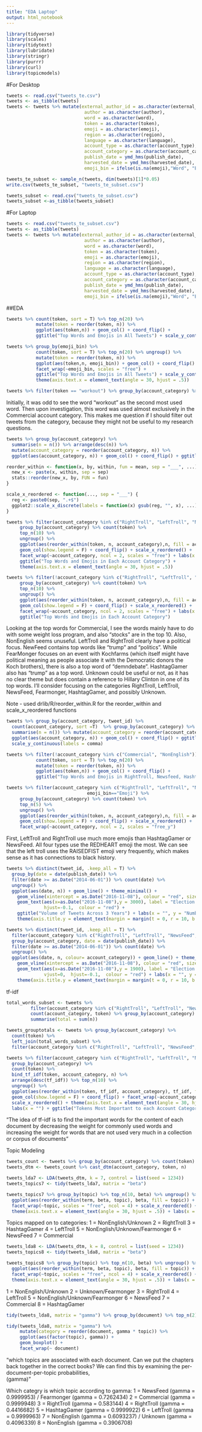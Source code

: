```yaml
---
title: "EDA Laptop"
output: html_notebook
---
```


```r
library(tidyverse)
library(scales)
library(tidytext)
library(lubridate)
library(stringr)
library(purrr)
library(curl)
library(topicmodels)
```

#For Desktop
```r
tweets <- read.csv("tweets_te.csv")
tweets <- as_tibble(tweets)
tweets <- tweets %>% mutate(external_author_id = as.character(external_author_id), 
                             author = as.character(author),
                             word = as.character(word),
                             token = as.character(token),
                             emoji = as.character(emoji),
                             region = as.character(region),
                             language = as.character(language),
                             account_type = as.character(account_type),
                             account_category = as.character(account_category),
                             publish_date = ymd_hms(publish_date),
                             harvested_date = ymd_hms(harvested_date),
                             emoji_bin = ifelse(is.na(emoji),"Word", "Emoji"))
```


```r
tweets_te_subset <- sample_n(tweets, dim(tweets)[1]*0.05)
write.csv(tweets_te_subset, "tweets_te_subset.csv")
```

```r
tweets_subset <- read.csv("tweets_te_subset.csv")
tweets_subset <-as_tibble(tweets_subset)
```


#For Laptop
```r
tweets <- read.csv("tweets_te_subset.csv")
tweets <- as_tibble(tweets)
tweets <- tweets %>% mutate(external_author_id = as.character(external_author_id), 
                             author = as.character(author),
                             word = as.character(word),
                             token = as.character(token),
                             emoji = as.character(emoji),
                             region = as.character(region),
                             language = as.character(language),
                             account_type = as.character(account_type),
                             account_category = as.character(account_category),
                             publish_date = ymd_hms(publish_date),
                             harvested_date = ymd_hms(harvested_date),
                             emoji_bin = ifelse(is.na(emoji),"Word", "Emoji"))

```



##EDA

```r
tweets %>% count(token, sort = T) %>% top_n(20) %>% 
           mutate(token = reorder(token, n)) %>%
           ggplot(aes(token,n)) + geom_col() + coord_flip() +
           ggtitle("Top Words and Emojis in All Tweets") + scale_y_continuous(labels = comma)
```

```r
tweets %>% group_by(emoji_bin) %>%
           count(token, sort = T) %>% top_n(20) %>% ungroup() %>%
           mutate(token = reorder(token, n)) %>%
           ggplot(aes(token,n, emoji_bin)) + geom_col() + coord_flip() +
           facet_wrap(~emoji_bin, scales = "free") +
           ggtitle("Top Words and Emojis in All Tweets") + scale_y_continuous(labels = comma) +
           theme(axis.text.x = element_text(angle = 30, hjust = .5))
```


```r
tweets %>% filter(token == "workout") %>% group_by(account_category) %>% count(token, sort = T)
```

Initially, it was odd to see the word "workout" as the second most used word. Then upon investigation, this word was used almost exclusively in the Commercial account category. This makes me question if I should filter out tweets from the category, because they might not be useful to my research questions.


```r
tweets %>% group_by(account_category) %>% 
  summarise(n = n()) %>% arrange(desc(n)) %>% 
  mutate(account_category = reorder(account_category, n)) %>%
  ggplot(aes(account_category, n)) + geom_col() + coord_flip() + ggtitle("Number of Words and Emojis by Account   Category") + scale_y_continuous(labels = comma)
```



```r
reorder_within <- function(x, by, within, fun = mean, sep = "___", ...) {
  new_x <- paste(x, within, sep = sep)
  stats::reorder(new_x, by, FUN = fun)
}

scale_x_reordered <- function(..., sep = "___") {
  reg <- paste0(sep, ".+$")
  ggplot2::scale_x_discrete(labels = function(x) gsub(reg, "", x), ...)
}

```

```r
tweets %>% filter(account_category %in% c("RightTroll", "LeftTroll", "NewsFeed", "HashtagGamer")) %>%
     group_by(account_category) %>% count(token) %>% 
     top_n(10) %>%
     ungroup() %>%
     ggplot(aes(reorder_within(token, n, account_category),n, fill = account_category)) + 
     geom_col(show.legend = F) + coord_flip() + scale_x_reordered() +
     facet_wrap(~account_category, ncol = 2, scales = "free") + labs(x = "token") +
     ggtitle("Top Words and Emojis in Each Account Category") +
     theme(axis.text.x = element_text(angle = 30, hjust = .5))
```

```r
tweets %>% filter(!account_category %in% c("RightTroll", "LeftTroll", "NewsFeed", "HashtagGamer")) %>%
     group_by(account_category) %>% count(token) %>% 
     top_n(10) %>%
     ungroup() %>%
     ggplot(aes(reorder_within(token, n, account_category),n, fill = account_category)) + 
     geom_col(show.legend = F) + coord_flip() + scale_x_reordered() +
     facet_wrap(~account_category, ncol = 2, scales = "free") + labs(x = "token") +
     ggtitle("Top Words and Emojis in Each Account Category")
```

Looking at the top words for Commercial, I see the words mainly have to do with some weight loss program, and also "stocks" are in the top 10. Also, NonEnglish seems unuseful. LeftTroll and RightTroll clearly have a political focus. NewFeed contains top words like "trump" and "politics". While FearMonger focuses on an event with Kochfarms (which itself might have political meaning as people associate it with the Democratic donors the Koch brothers),  there is also a top word of "demndebate". HashtagGamer also has "trump" as a top word. Unknown could be useful or not, as it has no clear theme but does contain a reference to Hillary Clinton in one of its top words.  I'll consider focusing on the categories RightTroll, LeftTroll, NewsFeed, Fearmonger, HashtagGamer, and possibly Unknown.

Note - used drlib/R/reorder_within.R for the reorder_within and scale_x_reordered functions   
   
   
```r
tweets %>% group_by(account_category, tweet_id) %>% 
  count(account_category, sort =T)  %>% group_by(account_category) %>%
  summarise(n = n()) %>% mutate(account_category = reorder(account_category, n)) %>%
  ggplot(aes(account_category, n)) + geom_col() + coord_flip() + ggtitle("Number of Tweets by Account Category") + 
  scale_y_continuous(labels = comma)
```



```r
tweets %>% filter(!account_category %in% c("Commercial", "NonEnglish")) %>%
           count(token, sort = T) %>% top_n(20) %>% 
           mutate(token = reorder(token, n)) %>%
           ggplot(aes(token,n)) + geom_col() + coord_flip() +
           ggtitle("Top Words and Emojis in RightTroll, Newsfeed, HashtagGamer, Fearmonger, Unknown")
```


```r
tweets %>% filter(account_category %in% c("RightTroll", "LeftTroll", "NewsFeed", "HashtagGamer"),  
                              emoji_bin=="Emoji") %>%
     group_by(account_category) %>% count(token) %>% 
     top_n(5) %>%
     ungroup() %>%
     ggplot(aes(reorder_within(token, n, account_category),n, fill = account_category)) + 
     geom_col(show.legend = F) + coord_flip() + scale_x_reordered() +
     facet_wrap(~account_category, ncol = 2, scales = "free_y")
```
First, LeftTroll and RightTroll use much more emojis than HashtagGamer or NewsFeed. All four types use the REDHEART emoji the most. We can see that the left troll uses the RAISEDFIST emoji very frequently, which makes sense as it has connections to black history.



```r
tweets %>% distinct(tweet_id, .keep_all = T) %>% 
  group_by(date = date(publish_date)) %>% 
  filter(date >= as.Date("2014-06-01")) %>% count(date) %>% 
  ungroup() %>% 
  ggplot(aes(date, n)) + geom_line() + theme_minimal() +
    geom_vline(xintercept = as.Date("2016-11-08"), colour = "red", size = 1, linetype =4) +
    geom_text(aes(x=as.Date("2016-11-08"),y = 3000), label = "Election Day", size=3, angle=0, vjust=0,  
              hjust=-0.1,  colour = "red") +
    ggtitle("Volume of Tweets Across 3 Years") + labs(x = "", y = "Number of Tweets") + 
    theme(axis.title.y = element_text(margin = margin(t = 0, r = 10, b = 0, l = 0)))
```


```r
tweets %>% distinct(tweet_id, .keep_all = T) %>% 
  filter(account_category %in% c("RightTroll", "LeftTroll", "NewsFeed", "HashtagGamer")) %>%
  group_by(account_category, date = date(publish_date)) %>% 
  filter(date >= as.Date("2014-06-01")) %>% count(date) %>% 
  ungroup() %>% 
  ggplot(aes(date, n, colour= account_category)) + geom_line() + theme_minimal() +
    geom_vline(xintercept = as.Date("2016-11-08"), colour = "red", size = 1, linetype =4) +
    geom_text(aes(x=as.Date("2016-11-08"),y = 1900), label = "Election Day", size=3, angle=0, 
              vjust=0,  hjust=-0.1,  colour = "red") + labs(x = "", y = "Number of Tweets") + 
    theme(axis.title.y = element_text(margin = margin(t = 0, r = 10, b = 0, l = 0)))
```



tf-idf
```r
total_words_subset <- tweets %>% 
         filter(account_category %in% c("RightTroll", "LeftTroll", "NewsFeed", "HashtagGamer")) %>%
         count(account_category, token) %>% group_by(account_category) %>%
         summarise(total = sum(n))

tweets_grouptotals <- tweets %>% group_by(account_category) %>%
  count(token) %>%
  left_join(total_words_subset) %>% 
  filter(account_category %in% c("RightTroll", "LeftTroll", "NewsFeed", "HashtagGamer"))
```

```r
tweets %>% filter(account_category %in% c("RightTroll", "LeftTroll", "NewsFeed", "HashtagGamer")) %>%
  group_by(account_category) %>%
  count(token) %>%
  bind_tf_idf(token, account_category, n) %>%
  arrange(desc(tf_idf)) %>% top_n(10) %>%
  ungroup() %>%
  ggplot(aes(reorder_within(token, tf_idf, account_category), tf_idf, fill = account_category)) +
  geom_col(show.legend = F) + coord_flip() + facet_wrap(~account_category, ncol = 2, scales = "free") +
  scale_x_reordered() + theme(axis.text.x = element_text(angle = 30, hjust = .5)) + 
  labs(x = "") + ggtitle("Tokens Most Important to each Account Category")
```


"The idea of tf-idf is to find the important words for the content of each document by decreasing the weight for commonly used words and increasing the weight for words that are not used very much in a collection or corpus of documents"


Topic Modeling
```r
tweets_count <- tweets %>% group_by(account_category) %>% count(token)
tweets_dtm <- tweets_count %>% cast_dtm(account_category, token, n)

tweets_lda7 <- LDA(tweets_dtm, k = 7, control = list(seed = 1234))
tweets_topics7 <- tidy(tweets_lda7, matrix = "beta")

tweets_topics7 %>% group_by(topic) %>% top_n(10, beta) %>% ungroup() %>%
  ggplot(aes(reorder_within(term, beta, topic), beta, fill = topic)) + geom_col(show.legend = F) +
  facet_wrap(~topic, scales = "free", ncol = 4) + scale_x_reordered() + coord_flip() +
  theme(axis.text.x = element_text(angle = 30, hjust = .5)) + labs(x = "")
```

Topics mapped on to categories:
1 = NonEnglish/Unknown
2 = RightTroll 
3 = HashtagGamer
4 = LeftTroll
5 = NonEnglish/Unknown/Fearmonger
6 = NewsFeed
7 = Commercial


```r
tweets_lda8 <- LDA(tweets_dtm, k = 8, control = list(seed = 1234))
tweets_topics8 <- tidy(tweets_lda8, matrix = "beta")

tweets_topics8 %>% group_by(topic) %>% top_n(10, beta) %>% ungroup() %>%
  ggplot(aes(reorder_within(term, beta, topic), beta, fill = topic)) + geom_col(show.legend = F) +
  facet_wrap(~topic, scales = "free", ncol = 4) + scale_x_reordered() + coord_flip() +
  theme(axis.text.x = element_text(angle = 30, hjust = .5)) + labs(x = "")
```

1 = NonEnglish/Unknown 
2 = Unknown/Fearmonger
3 = RightTroll
4 = LeftTroll
5 = NonEnglish/Unknown/Fearmonger
6 = NewsFeed
7 = Commercial
8 = HashtagGamer

```r
tidy(tweets_lda8, matrix = "gamma") %>% group_by(document) %>% top_n(2) %>% arrange(document, desc(gamma), document)
```

```r
tidy(tweets_lda8, matrix = "gamma") %>%
     mutate(category = reorder(document, gamma * topic)) %>%
     ggplot(aes(factor(topic), gamma)) +
     geom_boxplot() +
     facet_wrap(~ document)
```


"which topics are associated with each document. Can we put the chapters back together in the correct books? We can find this by examining the per-document-per-topic probabilities,  
(gamma)"

Which categry is which topic according to gamma:
1 = NewsFeed (gamma = 0.9999953) / Fearmonger (gamma = 0.7262434)
2 = Commercial (gamma = 0.9999948)
3 = RightTroll (gamma = 0.583144)
4 = RightTroll (gamma = 0.4416682)
5 = HashtagGamer (gamma = 0.9999922)
6 = LeftTroll (gamma = 0.9999963) 
7 = NonEnglish (gamma = 0.6093237) / Unknown (gamma = 0.4096339)
8 = NonEnglish (gamma = 0.3906708)